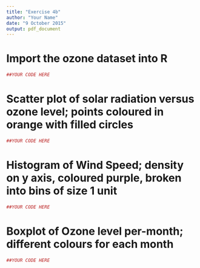 ```yaml
---
title: "Exercise 4b"
author: "Your Name"
date: "9 October 2015"
output: pdf_document
---
```


# Import the ozone dataset into R

```r
##YOUR CODE HERE
```



# Scatter plot of solar radiation versus ozone level; points coloured in orange with filled circles

```r
##YOUR CODE HERE
```

# Histogram of Wind Speed; density on y axis, coloured purple, broken into bins of size 1 unit

```r
##YOUR CODE HERE
```

# Boxplot of Ozone level per-month; different colours for each month

```r
##YOUR CODE HERE
```

